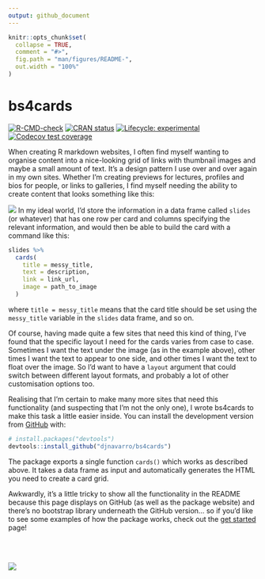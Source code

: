 ```yaml
---
output: github_document
---
```


<!-- README.md is generated from README.Rmd. Please edit that file -->

```r
knitr::opts_chunk$set(
  collapse = TRUE,
  comment = "#>",
  fig.path = "man/figures/README-",
  out.width = "100%"
)
```

# bs4cards

<!-- badges: start -->
[![R-CMD-check](https://github.com/djnavarro/bs4cards/workflows/R-CMD-check/badge.svg)](https://github.com/djnavarro/bs4cards/actions)
[![CRAN status](https://www.r-pkg.org/badges/version/bs4cards)](https://CRAN.R-project.org/package=bs4cards)
[![Lifecycle: experimental](https://img.shields.io/badge/lifecycle-experimental-orange.svg)](https://lifecycle.r-lib.org/articles/stages.html#experimental)
[![Codecov test coverage](https://codecov.io/gh/djnavarro/bs4cards/branch/master/graph/badge.svg)](https://codecov.io/gh/djnavarro/bs4cards?branch=master)
<!-- badges: end -->

When creating R markdown websites, I often find myself wanting to organise content into a nice-looking grid of links with thumbnail images and maybe a small amount of text. It's a design pattern I use over and over again in my own sites. Whether I'm creating previews for lectures, profiles and bios for people, or links to galleries, I find myself needing the ability to create content that looks something like this: 

![](https://bs4cards.djnavarro.net/example-slides.png)
In my ideal world, I'd store the information in a data frame called `slides` (or whatever) that has one row per card and columns specifying the relevant information, and would then be able to build the card with a command like this:

```r
slides %>% 
  cards(
    title = messy_title,
    text = description,
    link = link_url,
    image = path_to_image
  )
```

where `title = messy_title` means that the card title should be set using the `messy_title` variable in the `slides` data frame, and so on. 

Of course, having made quite a few sites that need this kind of thing, I've found that the specific layout I need for the cards varies from case to case. Sometimes I want the text under the image (as in the example above), other times I want the text to appear to one side, and other times I want the text to float over the image. So I'd want to have a `layout` argument that could switch between different layout formats, and probably a lot of other customisation options too.

Realising that I'm certain to make many more sites that need this functionality (and suspecting that I'm not the only one), I wrote bs4cards to make this task a little easier inside. You can install the development version from [GitHub](https://github.com/) with:

``` r
# install.packages("devtools")
devtools::install_github("djnavarro/bs4cards")
```

The package exports a single function `cards()` which works as described above. It takes a data frame as input and automatically generates the HTML you need to create a card grid. 

Awkwardly, it's a little tricky to show all the functionality in the README because this page displays on GitHub (as well as the package website) and there's no bootstrap library underneath the GitHub version... so if you'd like to see some examples of how the package works, check out the [get started](https://bs4cards.djnavarro.net/articles/articles/bs4cards.html) page!

<br><br>

![](https://bs4cards.djnavarro.net/bs4cards-logo.png)
